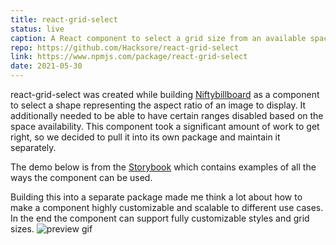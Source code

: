 ```yaml
---
title: react-grid-select
status: live
caption: A React component to select a grid size from an available space
repo: https://github.com/Hacksore/react-grid-select
link: https://www.npmjs.com/package/react-grid-select
date: 2021-05-30
---
```


react-grid-select was created while building [Niftybillboard](/projects/niftybillboard) as a component to select a shape representing the aspect ratio of an image to display. It additionally needed to be able to have certain ranges disabled based on the space availability. This component took a significant amount of work to get right, so we decided to pull it into its own package and maintain it separately.

The demo below is from the [Storybook](https://hacksore.github.io/react-grid-select/?path=/story/region-selection--basic-example) which contains examples of all the ways the component can be used. 

Building this into a separate package made me think a lot about how to make a component highly customizable and scalable to different use cases. In the end the component can support fully customizable styles and grid sizes.
![preview gif](./preview.gif)

